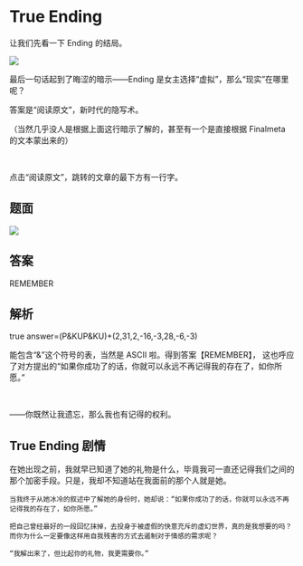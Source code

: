 # True Ending

让我们先看一下 Ending 的结局。

![](./03-true-ending.assets/image_1.webp)

最后一句话起到了晦涩的暗示——Ending 是女主选择“虚拟”，那么“现实”在哪里呢？

答案是“阅读原文”，新时代的隐写术。

（当然几乎没人是根据上面这行暗示了解的，甚至有一个是直接根据 Finalmeta 的文本蒙出来的）

<br />

点击“阅读原文”，跳转的文章的最下方有一行字。

## 题面

![](./03-true-ending.assets/image_2.webp)

## 答案

<AnswerBlock>REMEMBER</AnswerBlock>

## 解析

true answer=(P&KUP&KU)+(2,31,2,-16,-3,28,-6,-3)

能包含“&”这个符号的表，当然是 ASCII 啦。得到答案【REMEMBER】，
这也呼应了对方提出的“如果你成功了的话，你就可以永远不再记得我的存在了，如你所愿。”

<br />

——你既然让我遗忘，那么我也有记得的权利。

## True Ending 剧情

<div className="text-red-700">
    在她出现之前，我就早已知道了她的礼物是什么，毕竟我可一直还记得我们之间的那个加密手段。只是，我却不知道站在我面前的那个人就是她。

    当我终于从她冰冷的叙述中了解她的身份时，她却说：“如果你成功了的话，你就可以永远不再记得我的存在了，如你所愿。”

    把自己曾经最好的一段回忆抹掉，去投身于被虚假的快意充斥的虚幻世界，真的是我想要的吗？而你为什么一定要像这样用自我残害的方式去遏制对于情感的需求呢？

    “我解出来了，但比起你的礼物，我更需要你。”

</div>
